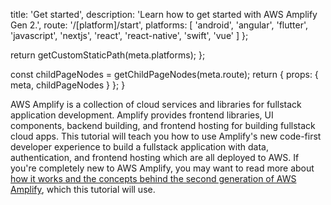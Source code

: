 
  title: 'Get started',
  description: 'Learn how to get started with AWS Amplify Gen 2.',
  route: '/[platform]/start',
  platforms: [
    'android',
    'angular',
    'flutter',
    'javascript',
    'nextjs',
    'react',
    'react-native',
    'swift',
    'vue'
  ]
};

  return getCustomStaticPath(meta.platforms);
};

  const childPageNodes = getChildPageNodes(meta.route);
  return {
    props: {
      meta,
      childPageNodes
    }
  };
}

AWS Amplify is a collection of cloud services and libraries for fullstack application development. Amplify provides frontend libraries, UI components, backend building, and frontend hosting for building fullstack cloud apps. This tutorial will teach you how to use Amplify's new code-first developer experience to build a fullstack application with data, authentication, and frontend hosting which are all deployed to AWS. If you're completely new to AWS Amplify, you may want to read more about [how it works and the concepts behind the second generation of AWS Amplify](/gen2/how-amplify-works/concepts/), which this tutorial will use.

<Overview childPageNodes={props.childPageNodes} />

